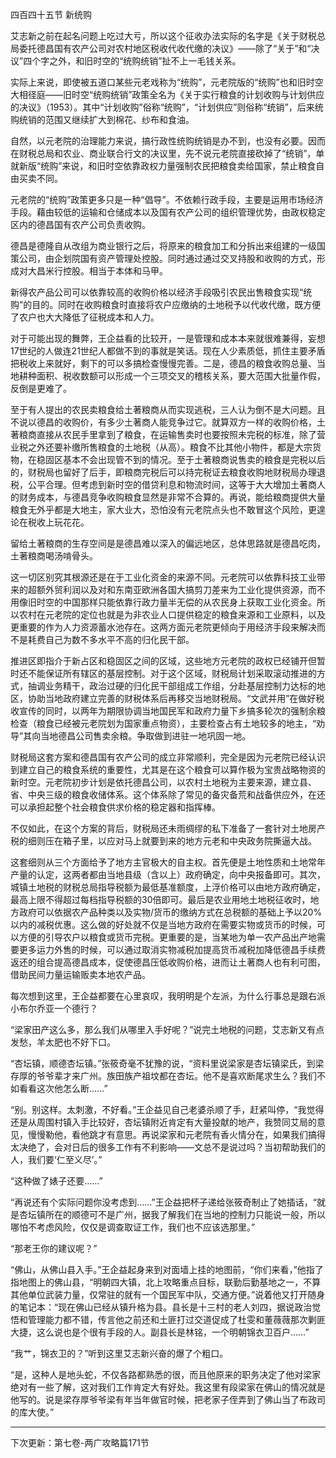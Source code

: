 

四百四十五节 新统购

艾志新之前在起名问题上吃过大亏，所以这个征收办法实际的名字是《关于财税总局委托德昌国有农产公司对农村地区税收代收代缴的决议》――除了“关于”和“决议”四个字之外，和旧时空的“统购统销”扯不上一毛钱关系。

实际上来说，即使被五道口某些元老戏称为“统购”，元老院版的“统购”也和旧时空大相径庭――旧时空“统购统销”政策全名为《关于实行粮食的计划收购与计划供应的决议》（1953）。其中“计划收购”俗称“统购”，“计划供应”则俗称“统销”，后来统购统销的范围又继续扩大到棉花、纱布和食油。

自然，以元老院的治理能力来说，搞行政性统购统销是办不到，也没有必要。因而在财税总局和农业、商业联合行文的决议里，先不说元老院直接砍掉了“统销”，单就新版“统购”来说，和旧时空依靠政权力量强制农民把粮食卖给国家，禁止粮食自由买卖不同。

元老院的“统购”政策更多只是一种“倡导”。不依赖行政手段，主要是运用市场经济手段。藉由较低的运输和仓储成本以及国有农产公司的组织管理优势，由政权稳定区内的德昌国有农产公司负责收购。

德昌是德隆自从改组为商业银行之后，将原来的粮食加工和分拆出来组建的一级国策公司，由企划院国有资产管理处控股。同时通过通过交叉持股和收购的方式，形成对大昌米行控股。相当于本体和马甲。

新得农产品公司可以依靠较高的收购价格以经济手段吸引农民出售粮食实现“统购”的目的。同时在收购粮食时直接将农户应缴纳的土地税予以代收代缴，既方便了农户也大大降低了征税成本和人力。

对于可能出现的舞弊，王企益看的比较开，一是管理和成本本来就很难兼得，妄想17世纪的人做连21世纪人都做不到的事就是笑话。现在人少素质低，抓住主要矛盾把税收上来就好，剩下的可以多搞检查慢慢完善。二是，德昌的粮食收购总量、当地耕种面积、税收数额可以形成一个三项交叉的稽核关系，要大范围大批量作假，反倒是更难了。

至于有人提出的农民卖粮食给土著粮商从而实现逃税，三人认为倒不是大问题。且不说以德昌的收购价，有多少土著商人能竞争过它。就算双方一样的收购价格，土著粮商直接从农民手里拿到了粮食，在运输售卖时也要按照未完税的标准，除了营业税之外还要补缴所售粮食的土地税（从高）。粮食不比其他小物件，都是大宗货物，在稳固区基本不会出现管不到的情况。至于土著粮商说售卖的粮食是完税以后的，财税局也留好了后手，即粮商完税后可以持完税证去粮食收购地财税局办理退税，公平合理。但考虑到新时空的借贷利息和物流时间，这等于大大增加土著商人的财务成本，与德昌竞争收购粮食显然是非常不合算的。再说，能给粮商提供大量粮食无外乎都是大地主，家大业大，恐怕没有元老院点头也不敢冒这个风险，更遑论在税收上玩花花。

留给土著粮商的生存空间是是德昌难以深入的偏远地区，总体思路就是德昌吃肉，土著粮商喝汤啃骨头。

这一切区别究其根源还是在于工业化资金的来源不同。元老院可以依靠科技工业带来的超额外贸利润以及对和东南亚欧洲各国大搞剪刀差来为工业化提供资源，而不用像旧时空的中国那样只能依靠行政力量半无偿的从农民身上获取工业化资金。所以农村在元老院的定位也就是为非农业人口提供稳定的粮食来源和工业原料，以及更重要的作为人力资源蓄水池存在。这两方面元老院更倾向于用经济手段来解决而不是耗费自己为数不多水平不高的归化民干部。

推进区即指介于新占区和稳固区之间的区域，这些地方元老院的政权已经铺开但暂时还不能保证所有辖区的基层控制。对于这个区域，财税局计划采取滚动推进的方式，抽调业务精干，政治过硬的归化民干部组成工作组，分赴基层控制力达标的地区，协助当地政府建立完善的财税体系后再移交当地财税局。“文武并用”在做好税收宣传的同时，以两年为期限协调当地国民军和政府力量下乡搞多轮次的强制余粮检查（粮食已经被元老院划为国家重点物资），主要检查占有土地较多的地主，“劝导”其向当地德昌公司售卖余粮。争取做到进驻一地巩固一地。

财税局这套方案和德昌国有农产公司的成立非常顺利，完全是因为元老院已经认识到建立自己的粮食系统的重要性，尤其是在这个粮食可以算作极为宝贵战略物资的新时空。元老院初步计划是依托德昌公司，以农村土地税为主要来源，建立县、省、中央三级的粮食收储体系。这个体系除了常见的备灾备荒和战备供应外，在还可以承担起整个社会粮食供求价格的稳定器和指挥棒。

不仅如此，在这个方案的背后，财税局还未雨绸缪的私下准备了一套针对土地房产税的细则压在箱子里，以应对马上就要到来的地方元老和中央政务院撕逼大战。

这套细则从三个方面给予了地方主官极大的自主权。首先便是土地性质和土地常年产量的认定，这两者都由当地县级（含以上）政府确定，向中央报备即可。其次，城镇土地税的财税总局指导税额为最低基准额度，上浮价格可以由地方政府确定，最高上限不得超过每档指导税额的30倍即可。最后是农业用地土地税征收时，地方政府可以依据农产品种类以及实物/货币的缴纳方式在总税额的基础上予以20%以内的减税优惠。这么做的好处就不仅是当地方政府在需要实物或货币的时候，可以方便的引导农户以粮食或货币完税。更重要的是，当某地为单一农产品出产地需要更多运力外售的时候，可以通过取消实物减税加提高货币减税加降低德昌手续费返还的组合提高德昌成本，促使德昌压低收购价格，进而让土著商人也有利可图，借助民间力量运输贩卖本地农产品。

每次想到这里，王企益都要在心里哀叹，我明明是个左派，为什么行事总是跟右派小布尔乔亚一个德行？

“梁家田产这么多，那么我们从哪里入手好呢？”说完土地税的问题，艾志新又有点发愁，羊太肥也不好下口。

“杏坛镇，顺德杏坛镇。”张筱奇毫不犹豫的说，“资料里说梁家是杏坛镇梁氏，到梁存厚的爷爷辈才来广州。族田族产祖坟都在杏坛。他不是喜欢断尾求生么？我们不如看看这次他怎么断……”

“别。别这样。太刺激，不好看。”王企益见自己老婆杀顺了手，赶紧叫停，“我觉得还是从周围村镇入手比较好，杏坛镇附近肯定有大量投献的地产，我赞同艾局的意见，慢慢勒他，看他跳才有意思。再说梁家和元老院有香火情分在，如果我们搞得太决绝了，会对日后的很多工作有不利影响――文总不是说过吗？当初帮助我们的人，我们要‘仁至义尽’。”

“这种做了婊子还要……”

“再说还有个实际问题你没考虑到……”王企益把杯子递给张筱奇制止了她插话，“就是杏坛镇所在的顺德可不是广州，据我了解我们在当地的控制力只能说一般，所以哪怕不考虑风险，仅仅是调查取证工作，我们也不应该选那里。”

“那老王你的建议呢？”

“佛山，从佛山县入手。”王企益起身来到对面墙上挂的地图前，“你们来看，”他指了指地图上的佛山县，“明朝四大镇，北上攻略重点目标，联勤后勤基地之一，不算其他单位武装力量，仅常驻的就有一个国民军中队，交通方便。”说着他又打开随身的笔记本：“现在佛山已经从镇升格为县。县长是十三村的老人刘四，据说政治觉悟和管理能力都不错，传言他之前还和土匪打过交道促成了杜雯和董薇薇那次剿匪大捷，这么说也是个很有手段的人。副县长是林铭，一个明朝锦衣卫百户……”

“我艹，锦衣卫的？”听到这里艾志新兴奋的爆了个粗口。

“是，这种人是地头蛇，不仅各路都熟悉的很，而且他原来的职务决定了他对梁家绝对有一些了解，这对我们工作肯定大有好处。我这里有段梁家在佛山的情况就是他写的。说是梁存厚爷爷梁有年当年做官时候，把老家子侄弄到了佛山当了布政司的库大使。”

----------------------------------------

下次更新：第七卷-两广攻略篇171节

